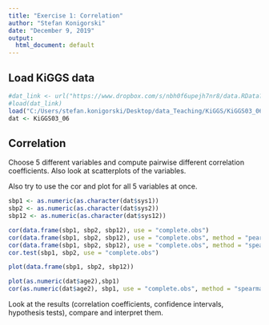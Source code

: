 ```yaml
---
title: "Exercise 1: Correlation"
author: "Stefan Konigorski"
date: "December 9, 2019"
output:
  html_document: default
---
```


## Load KiGGS data

```r
#dat_link <- url("https://www.dropbox.com/s/nbh0f6upejh7nr8/data.RData?dl=1")
#load(dat_link)
load("C:/Users/stefan.konigorski/Desktop/data_Teaching/KiGGS/KiGGS03_06.RData")
dat <- KiGGS03_06
```

## Correlation

Choose 5 different variables and compute pairwise different correlation coefficients. Also look at scatterplots of the variables.

Also try to use the cor and plot for all 5 variables at once.

```r
sbp1 <- as.numeric(as.character(dat$sys1))
sbp2 <- as.numeric(as.character(dat$sys2))
sbp12 <- as.numeric(as.character(dat$sys12))

cor(data.frame(sbp1, sbp2, sbp12), use = "complete.obs")
cor(data.frame(sbp1, sbp2, sbp12), use = "complete.obs", method = "pearson")
cor(data.frame(sbp1, sbp2, sbp12), use = "complete.obs", method = "spearman")
cor.test(sbp1, sbp2, use = "complete.obs")

plot(data.frame(sbp1, sbp2, sbp12))

plot(as.numeric(dat$age2),sbp1)
cor(as.numeric(dat$age2), sbp1, use = "complete.obs", method = "spearman")

```

Look at the results (correlation coefficients, confidence intervals, hypothesis tests), compare and interpret them.
